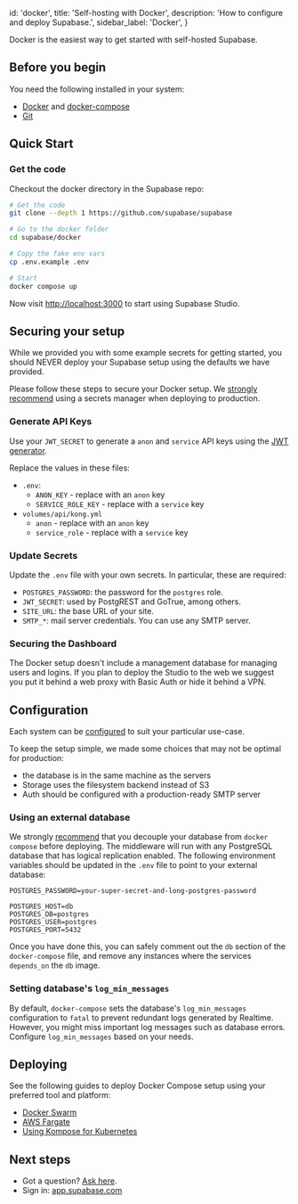 
  id: 'docker',
  title: 'Self-hosting with Docker',
  description: 'How to configure and deploy Supabase.',
  sidebar_label: 'Docker',
}

Docker is the easiest way to get started with self-hosted Supabase.

## Before you begin

You need the following installed in your system:

- [Docker](https://docs.docker.com/engine/install/) and [docker-compose](https://docs.docker.com/compose/install/)
- [Git](https://git-scm.com/downloads)

## Quick Start

### Get the code

Checkout the docker directory in the Supabase repo:

```sh
# Get the code
git clone --depth 1 https://github.com/supabase/supabase

# Go to the docker folder
cd supabase/docker

# Copy the fake env vars
cp .env.example .env

# Start
docker compose up
```

Now visit [http://localhost:3000](http://localhost:3000) to start using Supabase Studio.

## Securing your setup

While we provided you with some example secrets for getting started, you should NEVER deploy your Supabase setup using the defaults we have provided.

Please follow these steps to secure your Docker setup. We [strongly recommend](../../guides/hosting/overview#managing-your-secrets) using a secrets manager when deploying to production.

### Generate API Keys

Use your `JWT_SECRET` to generate a `anon` and `service` API keys using the [JWT generator](../../guides/hosting/overview#api-keys).

Replace the values in these files:

- `.env`:
  - `ANON_KEY` - replace with an `anon` key
  - `SERVICE_ROLE_KEY` - replace with a `service` key
- `volumes/api/kong.yml`
  - `anon` - replace with an `anon` key
  - `service_role` - replace with a `service` key

### Update Secrets

Update the `.env` file with your own secrets. In particular, these are required:

- `POSTGRES_PASSWORD`: the password for the `postgres` role.
- `JWT_SECRET`: used by PostgREST and GoTrue, among others.
- `SITE_URL`: the base URL of your site.
- `SMTP_*`: mail server credentials. You can use any SMTP server.

### Securing the Dashboard

The Docker setup doesn't include a management database for managing users and logins. If you plan to deploy the Studio to the web we suggest you put it behind a web proxy with Basic Auth or hide it behind a VPN.

## Configuration

Each system can be [configured](../../guides/hosting/overview#configuration) to suit your particular use-case.

To keep the setup simple, we made some choices that may not be optimal for production:

- the database is in the same machine as the servers
- Storage uses the filesystem backend instead of S3
- Auth should be configured with a production-ready SMTP server

### Using an external database

We strongly [recommend](../../guides/hosting/overview#managing-your-database) that you decouple your database from `docker compose` before deploying.
The middleware will run with any PostgreSQL database that has logical replication enabled. The following environment variables should be updated
in the `.env` file to point to your external database:

```env title=.env
POSTGRES_PASSWORD=your-super-secret-and-long-postgres-password

POSTGRES_HOST=db
POSTGRES_DB=postgres
POSTGRES_USER=postgres
POSTGRES_PORT=5432
```

Once you have done this, you can safely comment out the `db` section of the `docker-compose` file, and remove any instances where the services `depends_on` the `db` image.

### Setting database's `log_min_messages`

By default, `docker-compose` sets the database's `log_min_messages` configuration to `fatal` to prevent redundant logs generated by Realtime.
However, you might miss important log messages such as database errors. Configure `log_min_messages` based on your needs.

## Deploying

See the following guides to deploy Docker Compose setup using your preferred tool and platform:

- [Docker Swarm](https://docs.docker.com/engine/swarm/stack-deploy/)
- [AWS Fargate](https://aws.amazon.com/blogs/containers/deploy-applications-on-amazon-ecs-using-docker-compose/)
- [Using Kompose for Kubernetes](https://kubernetes.io/docs/tasks/configure-pod-container/translate-compose-kubernetes/)

## Next steps

- Got a question? [Ask here](https://github.com/supabase/supabase/discussions).
- Sign in: [app.supabase.com](https://app.supabase.com)


